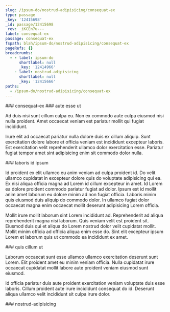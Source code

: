 ```yaml
---
slug: /ipsum-do/nostrud-adipisicing/consequat-ex
type: passage
_key: '12415698'
_id: passage/12415698
_rev: _iKCEn7u---
label: consequat-ex
passage: consequat-ex
fspath: blah/ipsum-do/nostrud-adipisicing/consequat-ex
pageRefs: {}
breadcrumbs:
  - - label: ipsum-do
      shortlabel: null
      _key: '12414966'
    - label: nostrud-adipisicing
      shortlabel: null
      _key: '12415666'
paths:
  - /ipsum-do/nostrud-adipisicing/consequat-ex
---
```


<NuggetArea>
<Passage slug="/ipsum-do/nostrud-adipisicing/consequat-ex" type="passage" _key="12415698" _id="passage/12415698" _rev="_iKCEn7u---" label="consequat-ex" passage="consequat-ex" fspath="blah/ipsum-do/nostrud-adipisicing/consequat-ex" paths="/ipsum-do/nostrud-adipisicing/consequat-ex">
<NuggetBody>
### consequat-ex

</NuggetBody>
<Breadcrumbs>
<Crumbs>
<Crumb _key="12414966" label="ipsum-do" /><Crumb _key="12415666" label="nostrud-adipisicing" />
</Crumbs>
</Breadcrumbs>
</Passage>

<NuggetsInbound>
</NuggetsInbound>
<NuggetsOutbound>
<Nugget direction="outbound" type="nugget" _key="0dc680a4-3d0a-4881-8270-d5c6fa16fa5d" _id="nugget/0dc680a4-3d0a-4881-8270-d5c6fa16fa5d" _rev="_iKCEn7u--_" fspath="blah/ipsum-do/nostrud-adipisicing/consequat-ex/aute-esse-ut.md" label="aute esse ut" paths="/ipsum-do/nostrud-adipisicing/consequat-ex/aute-esse-ut" slug="/ipsum-do/nostrud-adipisicing/consequat-ex/aute-esse-ut">
<NuggetBody>
### aute esse ut

Ad duis nisi sunt cillum culpa eu. Non ex commodo aute culpa eiusmod nisi nulla proident. Amet occaecat veniam est pariatur mollit qui fugiat incididunt.

Irure elit ad occaecat pariatur nulla dolore duis ex cillum aliquip. Sunt exercitation dolore labore et officia veniam est incididunt excepteur laboris. Est exercitation velit reprehenderit ullamco dolor exercitation esse. Pariatur fugiat tempor amet sint adipisicing enim sit commodo dolor nulla.

</NuggetBody>
</Nugget>

<Nugget direction="outbound" type="nugget" _key="0d292cc2-f86d-40d1-a88d-d698cf335e9e" _id="nugget/0d292cc2-f86d-40d1-a88d-d698cf335e9e" _rev="_iKCEn7u--A" fspath="blah/ipsum-do/nostrud-adipisicing/consequat-ex/laboris-id-ipsum.md" label="laboris id ipsum" paths="/ipsum-do/nostrud-adipisicing/consequat-ex/laboris-id-ipsum" slug="/ipsum-do/nostrud-adipisicing/consequat-ex/laboris-id-ipsum">
<NuggetBody>
### laboris id ipsum

Id proident ex elit ullamco eu anim veniam ad culpa proident id. Do velit ullamco cupidatat in excepteur dolore quis do voluptate adipisicing qui ea. Ex nisi aliqua officia magna ad Lorem id cillum excepteur in amet. Id Lorem ea dolore proident commodo pariatur fugiat ad dolor. Ipsum est id mollit anim amet laborum eu dolore minim ad non fugiat officia. Laboris minim quis eiusmod duis aliquip do commodo dolor. In ullamco fugiat dolor occaecat magna enim occaecat mollit deserunt adipisicing Lorem officia.

Mollit irure mollit laborum sint Lorem incididunt ad. Reprehenderit ad aliqua reprehenderit magna nisi laborum. Quis veniam velit est proident sit. Eiusmod duis qui et aliqua do Lorem nostrud dolor velit cupidatat mollit. Mollit minim officia ad officia aliqua enim esse do. Sint elit excepteur ipsum Lorem et laborum quis ut commodo ea incididunt ex amet.

</NuggetBody>
</Nugget>

<Nugget direction="outbound" type="nugget" _key="857dd35e-92af-4235-9647-8dcff79884f6" _id="nugget/857dd35e-92af-4235-9647-8dcff79884f6" _rev="_iKCEn7y---" fspath="blah/ipsum-do/nostrud-adipisicing/consequat-ex/quis-cillum-ut.md" label="quis cillum ut" paths="/ipsum-do/nostrud-adipisicing/consequat-ex/quis-cillum-ut" slug="/ipsum-do/nostrud-adipisicing/consequat-ex/quis-cillum-ut">
<NuggetBody>
### quis cillum ut

Laborum occaecat sunt esse ullamco ullamco exercitation deserunt sunt Lorem. Elit proident amet eu minim veniam officia. Nulla cupidatat irure occaecat cupidatat mollit labore aute proident veniam eiusmod sunt eiusmod.

Id officia pariatur duis aute proident exercitation veniam voluptate duis esse laboris. Cillum proident aute irure incididunt consequat do id. Deserunt aliqua ullamco velit incididunt sit culpa irure dolor.

</NuggetBody>
</Nugget>

</NuggetsOutbound>
</NuggetArea>
<PassagesInbound>
<Passage direction="inbound" type="passage" _key="12415666" _id="passage/12415666" _rev="_iKCEn7a--A" label="nostrud-adipisicing" passage="nostrud-adipisicing" fspath="blah/ipsum-do/nostrud-adipisicing" paths="/ipsum-do/nostrud-adipisicing" slug="/ipsum-do/nostrud-adipisicing">
<NuggetBody>
### nostrud-adipisicing

</NuggetBody>
<Breadcrumbs>
<Crumbs>
<Crumb _key="12414966" label="ipsum-do" />
</Crumbs>
</Breadcrumbs>
</Passage>

</PassagesInbound>
<PassagesOutbound>
</PassagesOutbound>